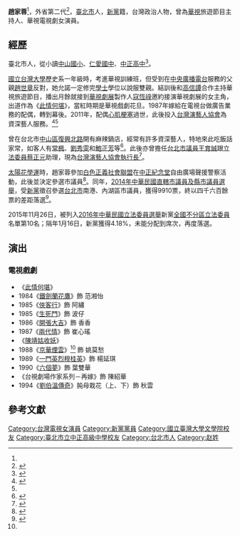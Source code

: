 {{Infobox Officeholder
| name = 趙家蓉<br>Zhao Jia rong
| image =
| imagesize =
| order     = 
| term_start  = 
| term_end    =
| constituency =
| width = 
| sex =女
| now =[[台灣演藝人協會|台灣演藝人協會]][[執行長|執行長]]
| period = 
| native place =
| nationality = {{ROC}}
| date of birth = {{birth date and age|1962|11|11}}
| spouse          = 汪威洋(歿)
| party = {{Np}}<small>（2014年－)
| place of birth =  {{ROC|台灣省}}[[臺北市|臺北市]]
| educate =
*[[臺北市|臺北市]][[中山區_(臺北市)|中山區]][[臺北市中山區中山國民小學|中山國民小學]]
*[[臺北市立仁愛國民中學|仁愛國中]]
*[[臺北市立中正高級中學|中正高中]]
*[[國立台灣大學|國立台灣大學]]歷史學系畢業
| past =
*[[華視|華視]]旅遊節目共同主持人
*台北市議員[[王育誠|王育誠]]助理
*[[立法委員|立法委員]][[蔡正元|蔡正元]]國會助理
*鴟夷子皮陶朱公麻辣鍋老闆娘
*[[台灣演藝人協會|台灣演藝人協會]]執行長
}}

'''趙家蓉'''{{BD|1962年|11月11日}}<ref name="選舉公報"/>，外省第二代<ref name="政治素人">{{cite web|url=http://hk.on.cc/tw/bkn/cnt/news/20141005/bkntw-20141005001254366-1005_04011_001.html|title=政治素人趙家蓉|author=|date=2014-10-05|accessdate=2014-12-04|publisher=東網電視|language=zh-tw|8=|archive-date=2014-12-18|archive-url=https://web.archive.org/web/20141218222659/http://hk.on.cc/tw/bkn/cnt/news/20141005/bkntw-20141005001254366-1005_04011_001.html|dead-url=no}}</ref>，[[臺北市|臺北市]]人，[[新黨|新黨]]籍，台灣政治人物，曾為[[華視|華視]]旅遊節目主持人、華視電視劇女演員。

== 經歷 ==
臺北市人，從小讀[[臺北市中山區中山國民小學|中山國小]]、[[臺北市立仁愛國民中學|仁愛國中]]、[[臺北市立中正高級中學|中正高中]]<ref name="選舉公報">{{cite web|url=http://www.mect.gov.tw/ezfiles/1/1001/attach/95/pta_20337_1561817_55468.pdf|title=選舉公報|author=|date=|accessdate=2014-12-04|publisher=臺北市選舉委員會|language=zh-tw|8=|archive-url=https://web.archive.org/web/20141208015701/http://www.mect.gov.tw/ezfiles/1/1001/attach/95/pta_20337_1561817_55468.pdf|archive-date=2014-12-08|dead-url=yes}}</ref>。

[[國立台灣大學|國立台灣大學]]歷史系一年級時，考進華視訓練班，但受到在[[中央廣播電台|中央廣播電台]]服務的父親[[趙世章|趙世章]]反對，她允諾一定修完[[學士|學士]]學位以說服雙親。結訓後和[[高信譚|高信譚]]合作主持華視旅遊節目，播出月餘就接到[[華視劇展|華視劇展]]製作人[[寇恆祿|寇恆祿]]邀約接演華視劇展的女主角，出道作為《[[此情何堪|此情何堪]]》，當紅時期是華視戲劇花旦。1987年嫁給在電視台做廣告業務的配偶，轉到幕後。2011年，配偶[[心肌梗塞|心肌梗塞]]過世，此後投入[[台灣演藝人協會|台灣演藝人協會]]為資深藝人服務。<ref name="參選">{{cite web|url=http://mag.chinatimes.com/mag-cnt.aspx?artid=25931&perid=2726|title=參選北市議員　趙家蓉關懷弱勢不當政客|author=李幼軍|date=2014-09-01|accessdate=2014-12-04|publisher=《時報周刊》第1906期|language=zh-tw|8=|archive-url=https://web.archive.org/web/20141206194631/http://mag.chinatimes.com/mag-cnt.aspx?artid=25931&perid=2726|archive-date=2014-12-06|dead-url=yes}}</ref><ref name="政治素人"/>

曾在台北市[[中山區_(臺北市)|中山區]][[復興北路|復興北路]]開有麻辣鍋店，經常有許多資深藝人，特地來此吃飯話家常，如客人有[[常楓|常楓]]、[[劉秀雯|劉秀雯]]和[[鮑正芳|鮑正芳]]等<ref>{{cite web|url=http://www.ctitv.com.tw/newchina_video_c136v105836.html|title=趙家蓉麻辣鍋店　資深藝人聚會所|author=|date=2012-11-26|accessdate=2014-12-04|publisher=中天電視|language=zh-tw|8=|deadurl=yes|archiveurl=https://web.archive.org/web/20141206142358/http://www.ctitv.com.tw/newchina_video_c136v105836.html|archivedate=2014-12-06}}</ref>。此後亦曾擔任[[台北市議員|台北市議員]][[王育誠|王育誠]]跟[[立法委員|立法委員]][[蔡正元|蔡正元]]助理，現為[[台灣演藝人協會|台灣演藝人協會]][[執行長|執行長]]<ref>{{cite web|url=https://tw.news.yahoo.com/%E8%80%81%E8%97%9D%E4%BA%BA%E8%B6%99%E5%AE%B6%E8%93%89-%E5%82%B3%E6%96%B0%E9%BB%A8%E5%BE%B5%E5%8F%AC%E5%8C%97%E5%B8%82%E8%AD%B0%E5%93%A1-120212157.html|title=老藝人趙家蓉 傳新黨徵召北市議員|author=|date=2014-01-07|accessdate=2014-12-09|publisher=民視新聞|language=zh-tw|8=|archive-date=2014-12-14|archive-url=https://web.archive.org/web/20141214150113/https://tw.news.yahoo.com/%E8%80%81%E8%97%9D%E4%BA%BA%E8%B6%99%E5%AE%B6%E8%93%89-%E5%82%B3%E6%96%B0%E9%BB%A8%E5%BE%B5%E5%8F%AC%E5%8C%97%E5%B8%82%E8%AD%B0%E5%93%A1-120212157.html|dead-url=no}}</ref>。

[[太陽花學運|太陽花學運]]時，趙家蓉參加[[白色正義社會聯盟|白色正義社會聯盟]]在[[中正紀念堂|中正紀念堂]]自由廣場聲援警察活動，此後並決定參選市議員<ref>{{cite web|url=http://history.n.yam.com/ebcnews/entertain/20140415/20140415232243.html|title=聲援方仰寧 女星趙家蓉擬參選議員|author=|date=2014-04-15|accessdate=2014-12-04|publisher=東森新聞|language=zh-tw|8=|archive-date=2014-12-13|archive-url=https://web.archive.org/web/20141213131326/http://history.n.yam.com/ebcnews/entertain/20140415/20140415232243.html|dead-url=no}}</ref>。同年，[[2014年中華民國直轄市議員及縣市議員選舉|2014年中華民國直轄市議員及縣市議員選舉]]，受[[新黨|新黨]]徵召參選[[台北市|台北市]]南港、內湖區市議員，獲得9910票，終以四千六百餘票的差距落選<ref>{{cite web|url=http://star.chinatimes.com/news/20141129004226-261101|title=資深女星趙家蓉 差一名落選市議員|author=吳玫穎|date=2014-11-30|accessdate=2014-12-04|publisher=《中國時報》|language=zh-tw|8=|deadurl=yes|archiveurl=https://web.archive.org/web/20141202212533/http://star.chinatimes.com/news/20141129004226-261101|archivedate=2014-12-02}}</ref>。

2015年11月26日，被列入[[2016年中華民國立法委員選舉|2016年中華民國立法委員選舉]]新黨[[2016年中華民國立法委員選舉|全國不分區立法委員]]名單第10名；隔年1月16日，新黨獲得4.18%，未能分配到席次，再度落選。

== 演出 ==
=== 電視戲劇 ===
*《[[此情何堪|此情何堪]]》
*1984《[[鐵劍蘭花鷹|鐵劍蘭花鷹]]》飾 范湘怡
*1985《[[俠客行|俠客行]]》飾 阿繡
*1985《[[生死門|生死門]]》飾 波仔
*1986《[[開張大吉|開張大吉]]》飾 香香
*1987《[[兩代情|兩代情]]》飾 崔心瑤
*《[[陳靖姑收妖|陳靖姑收妖]]》
*1988《[[京華煙雲_(1988年電視劇)|京華煙雲]]》<ref name="參選"/>  飾 姚莫愁
*1989《[[一門英烈穆桂英|一門英烈穆桂英]]》飾 楊延琪
*1990《[[六個夢|六個夢]]》飾 葉雙華
*《台視劇場作家系列－再嫁》飾 陳紹華
*1994《[[劉伯溫傳奇|劉伯溫傳奇]]》肫母栽花（上、下）飾 秋雲

== 參考文獻 ==
{{reflist}}

[[Category:台灣電視女演員|Category:台灣電視女演員]]
[[Category:新黨黨員|Category:新黨黨員]]
[[Category:國立臺灣大學文學院校友|Category:國立臺灣大學文學院校友]]
[[Category:臺北市立中正高級中學校友|Category:臺北市立中正高級中學校友]]
[[Category:台北市人|Category:台北市人]]
[[Category:赵姓|Category:赵姓]]